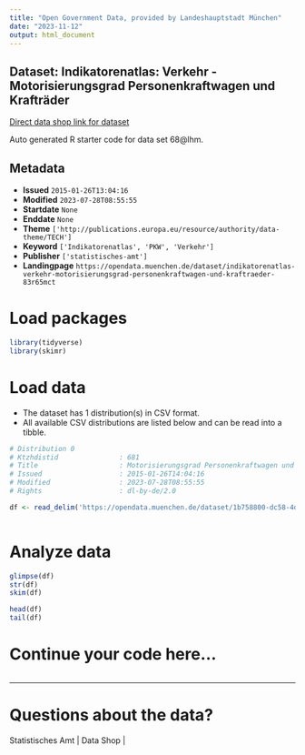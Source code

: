 ```yaml
---
title: "Open Government Data, provided by Landeshauptstadt München"
date: "2023-11-12"
output: html_document
---
```


## Dataset: Indikatorenatlas: Verkehr - Motorisierungsgrad Personenkraftwagen und Krafträder

[Direct data shop link for dataset](https://opendata.muenchen.de/dataset/indikatorenatlas-verkehr-motorisierungsgrad-personenkraftwagen-und-kraftraeder-83r65mct)

Auto generated R starter code for data set 68@lhm.

## Metadata

- **Issued** `2015-01-26T13:04:16`
- **Modified** `2023-07-28T08:55:55`
- **Startdate** `None`
- **Enddate** `None`
- **Theme** `['http://publications.europa.eu/resource/authority/data-theme/TECH']`
- **Keyword** `['Indikatorenatlas', 'PKW', 'Verkehr']`
- **Publisher** `['statistisches-amt']`
- **Landingpage** `https://opendata.muenchen.de/dataset/indikatorenatlas-verkehr-motorisierungsgrad-personenkraftwagen-und-kraftraeder-83r65mct`


# Load packages

```r

library(tidyverse)
library(skimr)

```

# Load data

-   The dataset has 1 distribution(s) in CSV format.
-   All available CSV distributions are listed below and can be read into a tibble.

```r

# Distribution 0
# Ktzhdistid               : 681
# Title                    : Motorisierungsgrad Personenkraftwagen und Krafträder
# Issued                   : 2015-01-26T14:04:16
# Modified                 : 2023-07-28T08:55:55
# Rights                   : dl-by-de/2.0

df <- read_delim('https://opendata.muenchen.de/dataset/1b758800-dc58-4da3-94ef-ae6c819759f7/resource/27e387c8-63e9-4b62-bdc8-704cb71ca64d/download/indikat_verkehr_motorisierungsgrad_personenkraftwagen_und_kraftraeder_240723.csv')



```

# Analyze data

```r

glimpse(df)
str(df)
skim(df)

head(df)
tail(df)

```

# Continue your code here...

```r

```

------------------------------------------------------------------------

# Questions about the data?

Statistisches Amt | Data Shop | 
